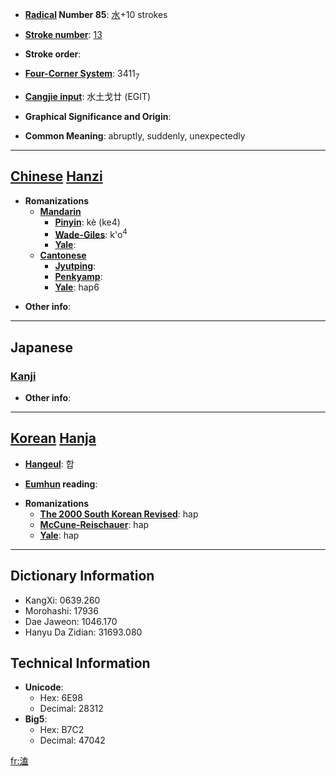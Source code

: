* '''[[Wiktionary:Chinese radical index| Radical]] Number 85''': [[Wiktionary:Chinese radical index 水|水]]+10 strokes

* '''[[Wiktionary:Chinese total strokes index|Stroke number]]''': [[Wiktionary:Chinese total strokes index 13|13]]

* '''Stroke order''': 

* '''[[Wiktionary:Chinese four corner index|Four-Corner System]]''': 3411<sub>7</sub>

* '''[[Wiktionary:Chinese Cangjie index|Cangjie input]]''': 水土戈廿 (EGIT)

* '''Graphical Significance and Origin''': 

* '''Common Meaning''': abruptly, suddenly, unexpectedly

----

== [[Chinese]] [[Hanzi]] ==

* '''Romanizations'''
** '''[[Mandarin]]'''
*** '''[[Pinyin]]''': kè (ke4)
*** '''[[Wade-Giles]]''': k'o<sup>4</sup>
*** '''[[Yale]]''': 
** '''[[Cantonese]]'''
*** '''[[Jyutping]]''':
*** '''[[Penkyamp]]''': 
*** '''[[Yale]]''': hap6

* '''Other info''': 

----

==Japanese==
===[[Kanji]]===
{{kanji|on readings=[[こう]] (kō)
|kun readings=[[たちまち]] (tachimachi), [[にわか]] (niwaka)
}}

* '''Other info''':  

----

== [[Korean]] [[Hanja]] ==

* '''[[Hangeul]]''': 합

* '''[[Eumhun]] reading''': 

* '''Romanizations'''
** '''[[The 2000 South Korean Revised Romanization|The 2000 South Korean Revised]]''': hap
** '''[[McCune-Reischauer]]''': hap
** '''[[Yale]]''': hap

----

== Dictionary Information ==

* KangXi: 0639.260
* Morohashi: 17936
* Dae Jaweon: 1046.170
* Hanyu Da Zidian: 31693.080

== Technical Information ==

* '''Unicode''':
** Hex: 6E98
** Decimal: 28312
* '''Big5''':
** Hex: B7C2
** Decimal: 47042

[[fr:溘]]